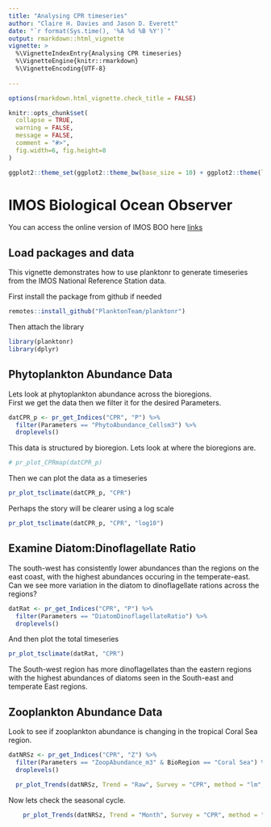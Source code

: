 ```yaml
---
title: "Analysing CPR timeseries"
author: "Claire H. Davies and Jason D. Everett"
date: "`r format(Sys.time(), '%A %d %B %Y')`"
output: rmarkdown::html_vignette
vignette: >
  %\VignetteIndexEntry{Analysing CPR timeseries}
  %\VignetteEngine{knitr::rmarkdown}
  %\VignetteEncoding{UTF-8}
  
---
```


```r
options(rmarkdown.html_vignette.check_title = FALSE)

knitr::opts_chunk$set(
  collapse = TRUE,
  warning = FALSE,
  message = FALSE,
  comment = "#>",
  fig.width=6, fig.height=8
)

ggplot2::theme_set(ggplot2::theme_bw(base_size = 10) + ggplot2::theme(legend.title = ggplot2::element_blank()))

```

# IMOS Biological Ocean Observer
You can access the online version of IMOS BOO here [links](https://jaseeverett.shinyapps.io/IMOS_BioOceanObserver/)

## Load packages and data
This vignette demonstrates how to use planktonr to generate timeseries from the IMOS National Reference Station data.

First install the package from github if needed

```r
remotes::install_github("PlanktonTeam/planktonr")
```

Then attach the library

```r
library(planktonr)
library(dplyr)
```

## Phytoplankton Abundance Data
Lets look at phytoplankton abundance across the bioregions.  
First we get the data then we filter it for the desired Parameters.

```r
datCPR_p <- pr_get_Indices("CPR", "P") %>%
  filter(Parameters == "PhytoAbundance_Cellsm3") %>%
  droplevels()
```


This data is structured by bioregion. Lets look at where the bioregions are.

```r
# pr_plot_CPRmap(datCPR_p)
```


Then we can plot the data as a timeseries

```r
pr_plot_tsclimate(datCPR_p, "CPR") 
```

Perhaps the story will be clearer using a log scale

```r
pr_plot_tsclimate(datCPR_p, "CPR", "log10")
```

## Examine Diatom:Dinoflagellate Ratio
The south-west has consistently lower abundances than the regions on the east coast, with the highest abundances occuring in the temperate-east.
Can we see more variation in the diatom to dinoflagellate rations across the regions?

```r
datRat <- pr_get_Indices("CPR", "P") %>%
  filter(Parameters == "DiatomDinoflagellateRatio") %>%
  droplevels()
```

And then plot the total timeseries

```r
pr_plot_tsclimate(datRat, "CPR")
```


The South-west region has more dinoflagellates than the eastern regions with the highest abundances of diatoms seen in the South-east and temperate East regions.

## Zooplankton Abundance Data
Look to see if zooplankton abundance is changing in the tropical Coral Sea region.
```r
datNRSz <- pr_get_Indices("CPR", "Z") %>%
  filter(Parameters == "ZoopAbundance_m3" & BioRegion == "Coral Sea") %>%
  droplevels()
```


```r
  pr_plot_Trends(datNRSz, Trend = "Raw", Survey = "CPR", method = "lm", trans = "log10")
```


Now lets check the seasonal cycle.
```r
    pr_plot_Trends(datNRSz, Trend = "Month", Survey = "CPR", method = "loess", trans = "log10")
```
